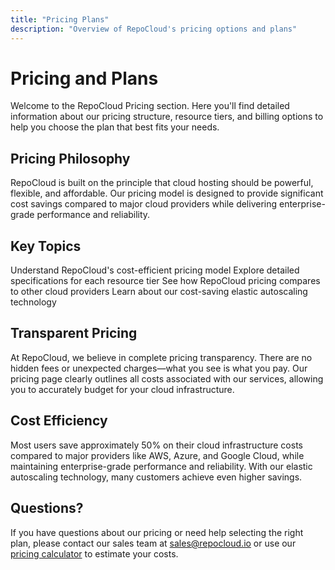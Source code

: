 ```yaml
---
title: "Pricing Plans"
description: "Overview of RepoCloud's pricing options and plans"
---
```


# Pricing and Plans

Welcome to the RepoCloud Pricing section. Here you'll find detailed information about our pricing structure, resource tiers, and billing options to help you choose the plan that best fits your needs.

## Pricing Philosophy

RepoCloud is built on the principle that cloud hosting should be powerful, flexible, and affordable. Our pricing model is designed to provide significant cost savings compared to major cloud providers while delivering enterprise-grade performance and reliability.

## Key Topics

<CardGroup cols={2}>
  <Card title="Pricing Overview" icon="money-bill" href="/pricing/overview">
    Understand RepoCloud's cost-efficient pricing model
  </Card>
  <Card title="Resource Tiers" icon="layer-group" href="/pricing/tiers">
    Explore detailed specifications for each resource tier
  </Card>
  <Card title="Pricing Comparison" icon="scale-balanced" href="/pricing/comparison">
    See how RepoCloud pricing compares to other cloud providers
  </Card>
  <Card title="Autoscaling" icon="chart-line" href="/pricing/autoscaling">
    Learn about our cost-saving elastic autoscaling technology
  </Card>
</CardGroup>

## Transparent Pricing

At RepoCloud, we believe in complete pricing transparency. There are no hidden fees or unexpected charges—what you see is what you pay. Our pricing page clearly outlines all costs associated with our services, allowing you to accurately budget for your cloud infrastructure.

## Cost Efficiency

Most users save approximately 50% on their cloud infrastructure costs compared to major providers like AWS, Azure, and Google Cloud, while maintaining enterprise-grade performance and reliability. With our elastic autoscaling technology, many customers achieve even higher savings.

## Questions?

If you have questions about our pricing or need help selecting the right plan, please contact our sales team at [sales@repocloud.io](mailto:sales@repocloud.io) or use our [pricing calculator](https://repocloud.io/calculator) to estimate your costs. 